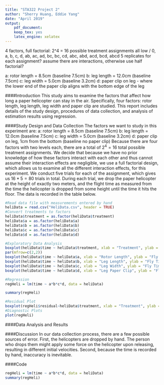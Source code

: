 ```yaml
---
title: "STA322 Project 2"
author: "Sherry Huang, Eddie Yang"
date: "April 2019"
output:
    pdf_document:
    keep_tex: yes
    latex_engine: xelatex
---
```


4 factors, full factorial: 2^4 = 16 possible treatment assignments
all low / 0, a, b, c, d, ab, ac, ad, bc, bc, cd, abc, abd, acd, bcd, abcd
5 replicates for each assignment? assume there are interactions, otherwise use half factorial?

a: rotor length = 8.5cm (baseline 7.5cm)
b: leg length = 12.0cm (baseline 7.5cm)
c: leg width = 5.0cm (baseline 3.2cm)
d: paper clip on leg - where the lower end of the paper clip aligns with the bottom edge of the leg

####Introduction
  This study aims to examine the factors that affect how long a paper helicopter can stay in the air. Specifically, four factors: rotor length, leg length, leg width and paper clip are studied. This report includes details of the study design, procedures of data collection, and analysis of estimation results using regression.
  
####Study Design and Data Collection
  The factors we want to study in this experiment are:
    a: rotor length = 8.5cm (baseline 7.5cm)
    b: leg length = 12.0cm (baseline 7.5cm)
    c: leg width = 5.0cm (baseline 3.2cm)
    d: paper clip on leg, 1cm from the bottom (baseline no paper clip)
  Because there are four factors with two levels each, there are a total of $2^4 = 16$ total possible treatment assignments. We decide that because we have no prior knowledge of how these factors interact with each other and thus cannot assume their interaction effects are negligible, we use a full factorial design, which allows us to examine all the different interaction effects, for this experiment. We conduct five trials for each of the assignment, which gives us $16 * 5 = 80$ trials in total.
  During each trial, we drop the paper helicopter at the height of exactly two meters, and the flight time as measured from the time the helicopter is dropped from some height until the time it hits the floor. The data is recorded in the table below.
  
```r
#Read data file with measurements entered by hand
heliData = read.csv("HeliData.csv", header = TRUE)
#Convert treatments to factors
heliData$treatment = as.factor(heliData$treatment)
heliData$a = as.factor(heliData$a)
heliData$b = as.factor(heliData$b)
heliData$c = as.factor(heliData$c)
heliData$d = as.factor(heliData$d)

#Exploratory Data Analysis
boxplot(heliData$time ~ heliData$treatment, xlab = "Treatment", ylab = "Fly Time")
par(mfrow=c(2,2))   
boxplot(heliData$time ~ heliData$a, xlab = "Rotor Length", ylab = "Fly Time")
boxplot(heliData$time ~ heliData$b, xlab = "Leg Length", ylab = "Fly Time")
boxplot(heliData$time ~ heliData$c, xlab = "Leg Width", ylab = "Fly Time")
boxplot(heliData$time ~ heliData$d, xlab = "Leg Paper Clip", ylab = "Fly Time")

#Regression
regHeli = lm(time ~ a*b*c*d, data = heliData)

summary(regHeli)

#Residual Plot
boxplot(regHeli$residual~heliData$treatment, xlab = "Treatment", ylab = "Residuals")
#Diagnostic Plots
plot(regHeli)

```
  
####Data Analysis and Results
  
####Discussion
  In our data collection process, there are a few possible sources of error. First, the helicopters are dropped by hand. The person who drops them might apply some force on the helicopter upon releasing, resulting in different initial velocities. Second, because the time is recorded by hand, inaccuracy is inevitable.
  
####Code
```r
regHeli = lm(time ~ a*b*c*d, data = heliData)
summary(regHeli)
```

  